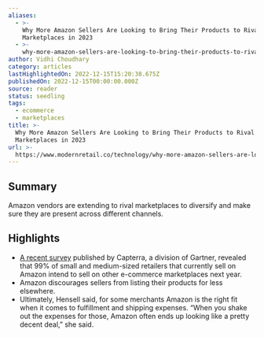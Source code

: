```yaml
---
aliases:
  - >-
    Why More Amazon Sellers Are Looking to Bring Their Products to Rival
    Marketplaces in 2023
  - >-
    why-more-amazon-sellers-are-looking-to-bring-their-products-to-rival-marketplaces-in-2023
author: Vidhi Choudhary
category: articles
lastHighlightedOn: 2022-12-15T15:20:38.675Z
publishedOn: 2022-12-15T00:00:00.000Z
source: reader
status: seedling
tags:
  - ecommerce
  - marketplaces
title: >-
  Why More Amazon Sellers Are Looking to Bring Their Products to Rival
  Marketplaces in 2023
url: >-
  https://www.modernretail.co/technology/why-more-amazon-sellers-are-looking-to-bring-their-products-to-rival-marketplaces-in-2023/?utm_campaign=mrdis&utm_medium=email&utm_source=mrdaily&utm_content=121522
---
```

## Summary

Amazon vendors are extending to rival marketplaces to diversify and make sure they are present across different channels.

## Highlights

- [A recent survey](https://www.capterra.com/resources/amazon-holiday-fulfillment-fee/) published by Capterra, a division of Gartner, revealed that 99% of small and medium-sized retailers that currently sell on Amazon intend to sell on other e-commerce marketplaces next year.
- Amazon discourages sellers from listing their products for less elsewhere.
- Ultimately, Hensell said, for some merchants Amazon is the right fit when it comes to fulfillment and shipping expenses. “When you shake out the expenses for those, Amazon often ends up looking like a pretty decent deal,” she said.
